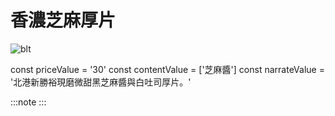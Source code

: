 # 香濃芝麻厚片
![blt](/img/item/DSC_4985.jpg)

const priceValue = '30'
const contentValue = ['芝麻醬']
const narrateValue = '北港新勝裕現磨微甜黑芝麻醬與白吐司厚片。'


:::note
<PublicLayout
price={priceValue}
content={contentValue}
narrate={narrateValue}
/>
:::